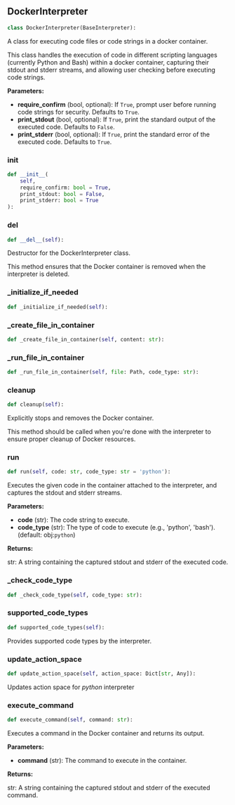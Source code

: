 <a id="camel.interpreters.docker_interpreter"></a>

<a id="camel.interpreters.docker_interpreter.DockerInterpreter"></a>

## DockerInterpreter

```python
class DockerInterpreter(BaseInterpreter):
```

A class for executing code files or code strings in a docker container.

This class handles the execution of code in different scripting languages
(currently Python and Bash) within a docker container, capturing their
stdout and stderr streams, and allowing user checking before executing code
strings.

**Parameters:**

- **require_confirm** (bool, optional): If `True`, prompt user before running code strings for security. Defaults to `True`.
- **print_stdout** (bool, optional): If `True`, print the standard output of the executed code. Defaults to `False`.
- **print_stderr** (bool, optional): If `True`, print the standard error of the executed code. Defaults to `True`.

<a id="camel.interpreters.docker_interpreter.DockerInterpreter.__init__"></a>

### __init__

```python
def __init__(
    self,
    require_confirm: bool = True,
    print_stdout: bool = False,
    print_stderr: bool = True
):
```

<a id="camel.interpreters.docker_interpreter.DockerInterpreter.__del__"></a>

### __del__

```python
def __del__(self):
```

Destructor for the DockerInterpreter class.

This method ensures that the Docker container is removed when the
interpreter is deleted.

<a id="camel.interpreters.docker_interpreter.DockerInterpreter._initialize_if_needed"></a>

### _initialize_if_needed

```python
def _initialize_if_needed(self):
```

<a id="camel.interpreters.docker_interpreter.DockerInterpreter._create_file_in_container"></a>

### _create_file_in_container

```python
def _create_file_in_container(self, content: str):
```

<a id="camel.interpreters.docker_interpreter.DockerInterpreter._run_file_in_container"></a>

### _run_file_in_container

```python
def _run_file_in_container(self, file: Path, code_type: str):
```

<a id="camel.interpreters.docker_interpreter.DockerInterpreter.cleanup"></a>

### cleanup

```python
def cleanup(self):
```

Explicitly stops and removes the Docker container.

This method should be called when you're done with the interpreter
to ensure proper cleanup of Docker resources.

<a id="camel.interpreters.docker_interpreter.DockerInterpreter.run"></a>

### run

```python
def run(self, code: str, code_type: str = 'python'):
```

Executes the given code in the container attached to the
interpreter, and captures the stdout and stderr streams.

**Parameters:**

- **code** (str): The code string to execute.
- **code_type** (str): The type of code to execute (e.g., 'python', 'bash'). (default: obj:`python`)

**Returns:**

  str: A string containing the captured stdout and stderr of the
executed code.

<a id="camel.interpreters.docker_interpreter.DockerInterpreter._check_code_type"></a>

### _check_code_type

```python
def _check_code_type(self, code_type: str):
```

<a id="camel.interpreters.docker_interpreter.DockerInterpreter.supported_code_types"></a>

### supported_code_types

```python
def supported_code_types(self):
```

Provides supported code types by the interpreter.

<a id="camel.interpreters.docker_interpreter.DockerInterpreter.update_action_space"></a>

### update_action_space

```python
def update_action_space(self, action_space: Dict[str, Any]):
```

Updates action space for *python* interpreter

<a id="camel.interpreters.docker_interpreter.DockerInterpreter.execute_command"></a>

### execute_command

```python
def execute_command(self, command: str):
```

Executes a command in the Docker container and returns its output.

**Parameters:**

- **command** (str): The command to execute in the container.

**Returns:**

  str: A string containing the captured stdout and stderr of the
executed command.
